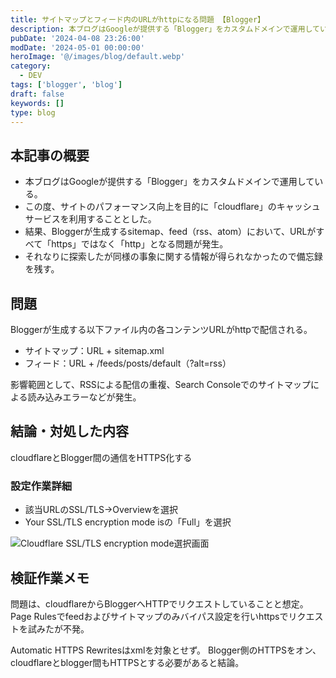 ```yaml
---
title: サイトマップとフィード内のURLがhttpになる問題 【Blogger】
description: 本ブログはGoogleが提供する「Blogger」をカスタムドメインで運用している。この度、サイトのパフォーマンス向上を目的に「cloudflare」のキャッシュサービスを利用することとした。結果、Bloggerが生成するsitemap、feed（rss、atom）において、URLがすべて「http」となる問題が発生
pubDate: '2024-04-08 23:26:00'
modDate: '2024-05-01 00:00:00'
heroImage: '@/images/blog/default.webp'
category:
  - DEV
tags: ['blogger', 'blog']
draft: false
keywords: []
type: blog
---
```


## 本記事の概要

- 本ブログはGoogleが提供する「Blogger」をカスタムドメインで運用している。
- この度、サイトのパフォーマンス向上を目的に「cloudflare」のキャッシュサービスを利用することとした。
- 結果、Bloggerが生成するsitemap、feed（rss、atom）において、URLがすべて「https」ではなく「http」となる問題が発生。
- それなりに探索したが同様の事象に関する情報が得られなかったので備忘録を残す。

## 問題

Bloggerが生成する以下ファイル内の各コンテンツURLがhttpで配信される。

- サイトマップ：URL + sitemap.xml
- フィード：URL + /feeds/posts/default（?alt=rss）

影響範囲として、RSSによる配信の重複、Search Consoleでのサイトマップによる読み込みエラーなどが発生。

## 結論・対処した内容

cloudflareとBlogger間の通信をHTTPS化する

### 設定作業詳細

- 該当URLのSSL/TLS→Overviewを選択
- Your SSL/TLS encryption mode isの「Full」を選択

![Cloudflare SSL/TLS encryption mode選択画面](@/images/blog/cloudflare-ssltls.webp)

## 検証作業メモ

問題は、cloudflareからBloggerへHTTPでリクエストしていることと想定。 Page Rulesでfeedおよびサイトマップのみバイパス設定を行いhttpsでリクエストを試みたが不発。

Automatic HTTPS Rewritesはxmlを対象とせず。 Blogger側のHTTPSをオン、cloudflareとblogger間もHTTPSとする必要があると結論。

